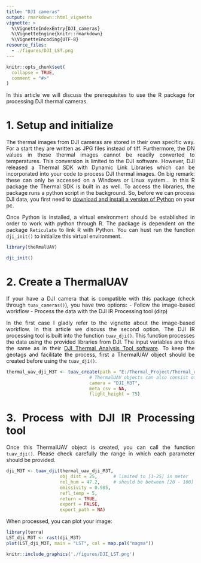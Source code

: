 ```yaml
---
title: "DJI cameras"
output: rmarkdown::html_vignette
vignette: >
  %\VignetteIndexEntry{DJI_cameras}
  %\VignetteEngine{knitr::rmarkdown}
  %\VignetteEncoding{UTF-8}
resource_files:
  - ./figures/DJI_LST.png
---
```


<style>
body {
text-align: justify}
</style>

```r
knitr::opts_chunk$set(
  collapse = TRUE,
  comment = "#>"
)
```

In this article we will discuss the prerequisites to use the R package for processing DJI thermal cameras.

# 1. Setup and initialize

The thermal images from DJI cameras are stored in their own specific way. For a start they are written as JPG files instead of tiff. Furthermore, the DN values in these thermal images cannot be readily converted to temperatures. This conversion is limited to the DJI software. However, DJI released a Thermal SDK with Dynamic Link Libraries which can be incorporated into your code to process DJI thermal images. On big remark: these can only be accessed on a Windows or Linux system... In this R package the Thermal SDK is built in as well. To access the libraries, the package runs a python script in the background. So, before we can process DJI data, you first need to [download and install a version of Python](https://www.python.org/downloads/) on your pc. 

Once Python is installed, a virtual environment should be established in order to work with python through R. The package is dependent on the package `Reticulate` to link R with Python. You can hust run the function `dji_init()` to initialize this virtual environment.


```r
library(theRmalUAV)
```

```r
dji_init()
```

# 2. Create a ThermalUAV

If your have a DJI camera that is compatible with this package (check through `tuav_cameras()`), you have two options:
  - Follow the image-based workflow 
  - Process the data with the DJI IR Processing tool (dirp)

In the first case I gladly refer to the vignette about the image-based workflow. In this article we discuss the second option. The DJI IR processing tool is built into the function `tuav_dji()`. This function processes the data using the provided libraries from DJI. The input variables are thus the same as in their [DJI Thermal Analysis Tool software](https://www.dji.com/be/downloads/softwares/dji-dtat). To keep the geotags and facilitate the process, first a ThermalUAV object should be created before using the `tuav_dji()`.

```r
thermal_uav_dji_M3T <- tuav_create(path = "E:/Thermal_Project/Thermal_data_dji/DJI_20240806165425_0078_T.JPG",
                               # ThermalUAV objects can also consist of only 1 image if desired
                               camera = "DJI_M3T",
                               meta_csv = NA,
                               flight_height = 75)
```


# 3. Process with DJI IR Processing tool

Once this ThermalUAV object is created, you can call the function `tuav_dji()`. Please check carefully the range in which each parameter should be provided.

```r
dji_M3T <- tuav_dji(thermal_uav_dji_M3T,
                    obj_dist = 25,      # limited to [1-25] in meter
                    rel_hum = 47.2,     # should be between [20 - 100] in %
                    emissivity = 0.985,
                    refl_temp = 5,
                    return = TRUE,
                    export = FALSE,
                    export_path = NA)
```

When processed, you can plot your image:

```r
library(terra)
LST_dji_M3T <- rast(dji_M3T)
plot(LST_dji_M3T, main = "LST", col = map.pal("magma"))
```
```r
knitr::include_graphics('./figures/DJI_LST.png')
```




